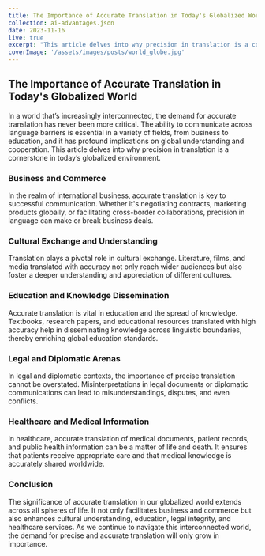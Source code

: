 ```yaml
---
title: The Importance of Accurate Translation in Today's Globalized World
collection: ai-advantages.json
date: 2023-11-16
live: true
excerpt: "This article delves into why precision in translation is a cornerstone in today’s globalized environment."
coverImage: '/assets/images/posts/world_globe.jpg'
---
```


## The Importance of Accurate Translation in Today's Globalized World

In a world that’s increasingly interconnected, the demand for accurate translation has never been more critical. The ability to communicate across language barriers is essential in a variety of fields, from business to education, and it has profound implications on global understanding and cooperation. This article delves into why precision in translation is a cornerstone in today’s globalized environment.

### Business and Commerce

In the realm of international business, accurate translation is key to successful communication. Whether it's negotiating contracts, marketing products globally, or facilitating cross-border collaborations, precision in language can make or break business deals.

### Cultural Exchange and Understanding

Translation plays a pivotal role in cultural exchange. Literature, films, and media translated with accuracy not only reach wider audiences but also foster a deeper understanding and appreciation of different cultures.

### Education and Knowledge Dissemination

Accurate translation is vital in education and the spread of knowledge. Textbooks, research papers, and educational resources translated with high accuracy help in disseminating knowledge across linguistic boundaries, thereby enriching global education standards.

### Legal and Diplomatic Arenas

In legal and diplomatic contexts, the importance of precise translation cannot be overstated. Misinterpretations in legal documents or diplomatic communications can lead to misunderstandings, disputes, and even conflicts.

### Healthcare and Medical Information

In healthcare, accurate translation of medical documents, patient records, and public health information can be a matter of life and death. It ensures that patients receive appropriate care and that medical knowledge is accurately shared worldwide.

### Conclusion

The significance of accurate translation in our globalized world extends across all spheres of life. It not only facilitates business and commerce but also enhances cultural understanding, education, legal integrity, and healthcare services. As we continue to navigate this interconnected world, the demand for precise and accurate translation will only grow in importance.